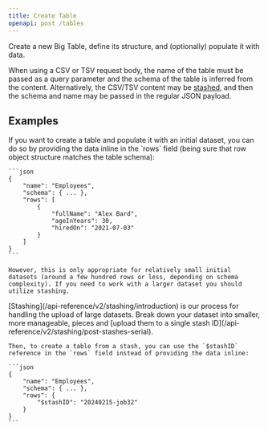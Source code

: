 ```yaml
---
title: Create Table
openapi: post /tables
---
```


Create a new Big Table, define its structure, and (optionally) populate it with data.

When using a CSV or TSV request body, the name of the table must be passed as a query parameter and the schema of the table is inferred from the content. Alternatively, the CSV/TSV content may be [stashed](/api-reference/v2/stashing/introduction), and then the schema and name may be passed in the regular JSON payload.

## Examples

<AccordionGroup>
  <Accordion title="Create Table w/ Row Data">
    If you want to create a table and populate it with an initial dataset, you can do so by providing the data inline in the `rows` field (being sure that row object structure matches the table schema):

    ```json
    {
        "name": "Employees",
        "schema": { ... },
        "rows": [
            {
                "fullName": "Alex Bard",
                "ageInYears": 30,
                "hiredOn": "2021-07-03"
            }
        ]
    }
    ```

    However, this is only appropriate for relatively small initial datasets (around a few hundred rows or less, depending on schema complexity). If you need to work with a larger dataset you should utilize stashing.
  </Accordion>
  <Accordion title="Create Table from Stash">
    [Stashing](/api-reference/v2/stashing/introduction) is our process for handling the upload of large datasets. Break down your dataset into smaller, more manageable, pieces and [upload them to a single stash ID](/api-reference/v2/stashing/post-stashes-serial). 

    Then, to create a table from a stash, you can use the `$stashID` reference in the `rows` field instead of providing the data inline:

    ```json
    {
        "name": "Employees",
        "schema": { ... },
        "rows": {
            "$stashID": "20240215-job32"
        }
    }
    ```
  </Accordion>
</AccordionGroup>